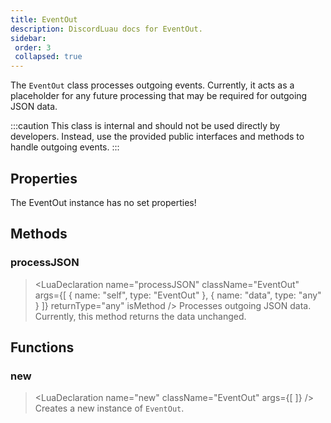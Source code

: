 ```yaml
---
title: EventOut
description: DiscordLuau docs for EventOut.
sidebar:
 order: 3
 collapsed: true
---
```

[//]: # (This file was automatically @generated from moonwave comments using a script. Please do not exit by hand.)
[//]: # (To actually edit documentation, make changes to the main DiscordLuau repo.)

[//]: # (----- DOCUMENT IMPORTS ----- )


[//]: # (----- DOCUMENT DESCRIPTION ----- )

The `EventOut` class processes outgoing events. Currently, it acts as a placeholder for any future processing that may be required for outgoing JSON data.

:::caution
This class is internal and should not be used directly by developers. Instead, use the provided public interfaces and methods to handle outgoing events.
:::

[//]: # (----- DOCUMENT PROPERTIES ----- )

## Properties

The EventOut instance has no set properties!

[//]: # (----- DOCUMENT METHODS ----- )

## Methods

### processJSON

> <LuaDeclaration name="processJSON" className="EventOut" args={[ { name: "self", type: "EventOut" }, { name: "data", type: "any" } ]} returnType="any" isMethod />
Processes outgoing JSON data. Currently, this method returns the data unchanged.

[//]: # (----- DOCUMENT FUNCTIONS ----- )

## Functions

### new

> <LuaDeclaration name="new" className="EventOut" args={[  ]} />
Creates a new instance of `EventOut`.


